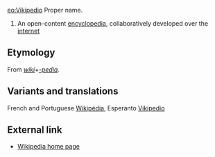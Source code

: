[[eo:Vikipedio]]
Proper name.

# An open-content [[encyclopedia]], collaboratively developed over the [[internet]]

== Etymology ==
From ''[[wiki]]''+''[[-pedia]]''.

== Variants and translations ==
French and Portuguese [[Wikipédia]], Esperanto [[Vikipedio]]

== External link ==

* [http://www.wikipedia.org/ Wikipedia home page]